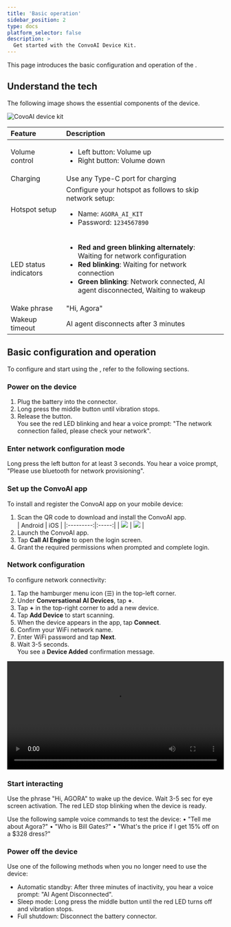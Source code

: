 ```yaml
---
title: 'Basic operation'
sidebar_position: 2
type: docs
platform_selector: false
description: >
  Get started with the ConvoAI Device Kit.
---
```


This page introduces the basic configuration and operation of the <Vpd k="NAME" />.

## Understand the tech

The following image shows the essential components of the device.

![CovoAI device kit](/images/convo-ai-device-kit/device.png)

| Feature | Description |
|:--------|:------------|
| Volume control | <ul><li>Left button: Volume up</li> <li>Right button: Volume down</li></ul> |
| Charging | Use any Type-C port for charging |
| Hotspot setup | Configure your hotspot as follows to skip network setup: <ul><li>Name: `AGORA_AI_KIT`</li><li> Password: `1234567890` </li></ul>|
| LED status indicators | <ul><li> **Red and green blinking alternately**: Waiting for network configuration</li><li> **Red blinking**: Waiting for network connection </li><li> **Green blinking**: Network connected, AI agent disconnected, Waiting to wakeup </li></ul> |
| Wake phrase | "Hi, Agora" |
| Wakeup timeout | AI agent disconnects after 3 minutes |

## Basic configuration and operation

To configure and start using the <Vpd k="NAME" />, refer to the following sections.

### Power on the device

1. Plug the battery into the connector.
1. Long press the middle button until vibration stops.
1. Release the button.  
    You see the red LED blinking and hear a voice prompt: "The network connection failed, please check your network".

### Enter network configuration mode

Long press the left button for at least 3 seconds.
You hear a voice prompt, "Please use bluetooth for network provisioning".

### Set up the ConvoAI app

To install and register the ConvoAI app on your mobile device:

1. Scan the QR code to download and install the ConvoAI app.  
    |  Android  |  iOS  |
    |:---------:|:-----:|
    | ![](/images/convo-ai-device-kit/android_download.png) | ![](/images/convo-ai-device-kit/ios_download.png) |
1. Launch the ConvoAI app.
1. Tap **Call AI Engine** to open the login screen.
1. Grant the required permissions when prompted and complete login.

### Network configuration

To configure network connectivity:

<div className="row">
  <div className="col col--6">
    <ol>
      <li>Tap the hamburger menu icon (☰) in the top-left corner.</li>
      <li>Under <strong>Conversational AI Devices</strong>, tap <strong>+</strong>.</li>
      <li>Tap <strong>+</strong> in the top-right corner to add a new device.</li>
      <li>Tap <strong>Add Device</strong> to start scanning.</li>
      <li>When the device appears in the app, tap <strong>Connect</strong>.</li>
      <li>Confirm your WiFi network name.</li>
      <li>Enter WiFi password and tap <strong>Next</strong>.</li>
      <li>Wait 3-5 seconds.<br />
          You see a <strong>Device Added</strong> confirmation message.</li>
    </ol>
  </div>
  <div className="col col--6">
    <video controls width="100%" style={{ maxWidth: "100%", margin: "0 auto", display: "block" }}>
      <source src="/en/videos/convo-ai-device-kit/network_config.mp4" type="video/mp4" />
      Your browser does not support the video tag.
    </video>
  </div>
</div>

### Start interacting

Use the phrase "Hi, AGORA" to wake up the device. Wait 3-5 sec for eye screen activation. The red LED stop blinking when the device is ready.

Use the following sample voice commands to test the device:
    • "Tell me about Agora?"
    • "Who is Bill Gates?"
    • "What's the price if I get 15% off on a $328 dress?"

### Power off the device

Use one of the following methods when you no longer need to use the device:

- Automatic standby: After three minutes of inactivity, you hear a voice prompt: "AI Agent Disconnected".
- Sleep mode: Long press the middle button until the red LED turns off and vibration stops.
- Full shutdown: Disconnect the battery connector.
